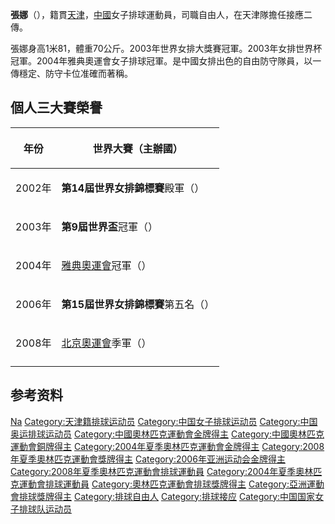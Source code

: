 {{Otheruses|张娜}}
{{Infobox 排球選手
| name           = 張娜
| image          =
| imagesize      =
| caption        =
| fullname       = 張娜
| nickname       = 
| nationality    = {{PRC}}
| birth_date     = {{Birth date and age|1980|4|19}}
| birth_place    = {{CHN}}[[天津市|天津市]]
| death_date     =
| death_place    =
| hometown       = 
| height         = {{height|m=1.81}}
| weight         = {{weight|kg=70}}
| spike          = {{height|m=3.02}}
| block          = {{height|m=2.92}}
| position       = 自由人、二傳手
| currentnumber  = 
| currentclub    = {{flagicon|CHN}} [[天津|天津]]
| clubs          =
| nationalyears  = 
| nationalteam   = {{flagicon|CHN}} [[中國國家女子排球隊|中國]]
| updated        = 2010年12月
| medaltemplates =
{{MedalSport | 女子[[排球|排球]]}}
{{MedalCountry | {{CHN}} }}
{{MedalCompetition|[[奧林匹克運動會|奧林匹克運動會]]}}
{{MedalGold | [[2004年夏季奧林匹克運動會|2004年 雅典]] | [[2004年夏季奧林匹克運動會排球比賽|團體]]}}
{{MedalBronze | [[2008年夏季奧林匹克運動會|2008年 北京]] | [[2008年夏季奧林匹克運動會排球比賽|團體]]}} 
{{MedalCompetition|[[世界盃排球賽|世界盃]]}}
{{MedalGold | [[2003年女子世界盃排球賽|2003年 日本]] | 團體}}
{{MedalCompetition|[[亞洲女子排球錦標賽|亞洲女子排球錦標賽]]}}
{{MedalGold | [[2003年亞洲女子排球錦標賽|2003年 胡志明市]] | [[2003年亞洲女子排球錦標賽|女子]]}}
{{MedalGold | [[2005年亞洲女子排球錦標賽|2005年 太倉]] | [[2005年亞洲女子排球錦標賽|女子]]}}
{{MedalCompetition|[[亞洲運動會|亞洲運動會]]}}
{{MedalGold | [[2006年亞洲運動會|2006年 多哈]] | [[2006年亞洲運動會排球比賽|女子]]}}
}}
'''張娜'''（{{bd|1980年|4月19日|}}），籍貫[[天津|天津]]，[[中國|中國]]女子排球運動員，司職自由人，在天津隊擔任接應二傳。

張娜身高1米81，體重70公斤。2003年世界女排大獎賽冠軍。2003年女排世界杯冠軍。2004年雅典奧運會女子排球冠軍。是中國女排出色的自由防守隊員，以一傳穩定、防守卡位准確而著稱。

==個人三大賽榮譽==

{| border="1" cellpadding="2" cellspacing="0"
|- bgcolor="#efefef" align="center" 
! 年份 !! 世界大賽（主辦國） 
|-
| 2002年 || '''第14屆世界女排錦標賽'''殿軍（{{GRE}}）
|-
| 2003年 || '''第9屆世界盃'''冠軍（{{JPN}}）
|-
| 2004年 || [[2004年夏季奧林匹克運動會|雅典奧運會]]冠軍（{{GRE}}）
|-
| 2006年 || '''第15屆世界女排錦標賽'''第五名（{{JPN}}）
|-
| 2008年 || [[2008年夏季奧林匹克運動會|北京奧運會]]季軍（{{CHN}}）
|-
|}

== 参考资料 ==
{{reflist}}

{{2003年世界盃中國女子排球隊}}
{{2004年夏季奧運會中國女子排球隊}}
{{2008年夏季奧運會中國女子排球隊}}

{{Authority control}}
{{DEFAULTSORT:Zhang Na}}
[[Category:張姓|Na]]
[[Category:天津籍排球运动员|Category:天津籍排球运动员]]
[[Category:中国女子排球运动员|Category:中国女子排球运动员]]
[[Category:中国奥运排球运动员|Category:中国奥运排球运动员]]
[[Category:中國奧林匹克運動會金牌得主|Category:中國奧林匹克運動會金牌得主]]
[[Category:中國奧林匹克運動會銅牌得主|Category:中國奧林匹克運動會銅牌得主]]
[[Category:2004年夏季奧林匹克運動會金牌得主|Category:2004年夏季奧林匹克運動會金牌得主]]
[[Category:2008年夏季奧林匹克運動會獎牌得主|Category:2008年夏季奧林匹克運動會獎牌得主]]
[[Category:2006年亚洲运动会金牌得主|Category:2006年亚洲运动会金牌得主]]
[[Category:2008年夏季奧林匹克運動會排球運動員|Category:2008年夏季奧林匹克運動會排球運動員]]
[[Category:2004年夏季奧林匹克運動會排球運動員|Category:2004年夏季奧林匹克運動會排球運動員]]
[[Category:奧林匹克運動會排球獎牌得主|Category:奧林匹克運動會排球獎牌得主]]
[[Category:亞洲運動會排球獎牌得主|Category:亞洲運動會排球獎牌得主]]
[[Category:排球自由人|Category:排球自由人]]
[[Category:排球接应|Category:排球接应]]
[[Category:中国国家女子排球队运动员|Category:中国国家女子排球队运动员]]